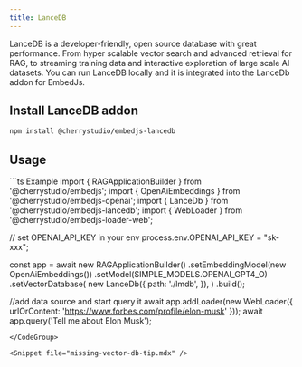 ---
title: LanceDB
---

LanceDB is a developer-friendly, open source database with great performance.
From hyper scalable vector search and advanced retrieval for RAG, to streaming training data and interactive exploration of large scale AI datasets.
You can run LanceDB locally and it is integrated into the LanceDb addon for EmbedJs.

## Install LanceDB addon

```bash
npm install @cherrystudio/embedjs-lancedb
```

## Usage
<CodeGroup>
```ts Example
import { RAGApplicationBuilder } from '@cherrystudio/embedjs';
import { OpenAiEmbeddings } from '@cherrystudio/embedjs-openai';
import { LanceDb } from '@cherrystudio/embedjs-lancedb';
import { WebLoader } from '@cherrystudio/embedjs-loader-web';

// set OPENAI_API_KEY in your env
process.env.OPENAI_API_KEY = "sk-xxx";

const app = await new RAGApplicationBuilder()
.setEmbeddingModel(new OpenAiEmbeddings())
.setModel(SIMPLE_MODELS.OPENAI_GPT4_O)
.setVectorDatabase(
    new LanceDb({
        path: './lmdb',
    }),
)
.build();


//add data source and start query it
await app.addLoader(new WebLoader({ urlOrContent: 'https://www.forbes.com/profile/elon-musk' }));
await app.query('Tell me about Elon Musk');
```
</CodeGroup>

<Snippet file="missing-vector-db-tip.mdx" />

